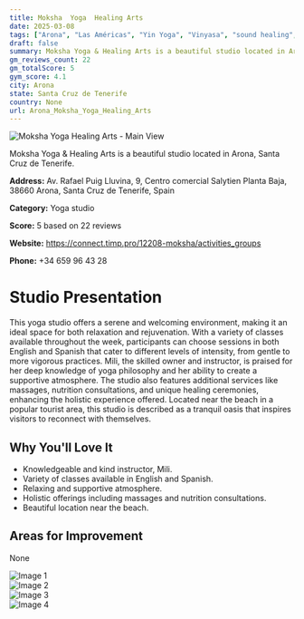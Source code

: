 ```yaml
---
title: Moksha  Yoga  Healing Arts
date: 2025-03-08
tags: ["Arona", "Las Américas", "Yin Yoga", "Vinyasa", "sound healing", "calm atmosphere", "holistic services", "Arona"]  
draft: false
summary: Moksha Yoga & Healing Arts is a beautiful studio located in Arona, Santa Cruz de Tenerife.
gm_reviews_count: 22
gm_totalScore: 5
gym_score: 4.1
city: Arona
state: Santa Cruz de Tenerife
country: None
url: Arona_Moksha_Yoga_Healing_Arts
---
```


<div className="aspect-[16/9] relative my-8">
  <img 
    src="https://lh5.googleusercontent.com/p/AF1QipNreB-bIZq9UXbOyZrCxaODNx9SLi3zkpzUejrU=w1920-h1080-k-no"
    alt="Moksha  Yoga  Healing Arts - Main View"
    className="object-cover absolute inset-0 w-full h-full rounded-lg"
  />
</div>

Moksha Yoga & Healing Arts is a beautiful studio located in Arona, Santa Cruz de Tenerife.

**Address:** Av. Rafael Puig Lluvina, 9, Centro comercial Salytien Planta Baja, 38660 Arona, Santa Cruz de Tenerife, Spain

**Category:** Yoga studio

**Score:** 5 based on 22 reviews

**Website:** https://connect.timp.pro/12208-moksha/activities_groups

**Phone:** +34 659 96 43 28

# Studio Presentation

This yoga studio offers a serene and welcoming environment, making it an ideal space for both relaxation and rejuvenation. With a variety of classes available throughout the week, participants can choose sessions in both English and Spanish that cater to different levels of intensity, from gentle to more vigorous practices. Mili, the skilled owner and instructor, is praised for her deep knowledge of yoga philosophy and her ability to create a supportive atmosphere. The studio also features additional services like massages, nutrition consultations, and unique healing ceremonies, enhancing the holistic experience offered. Located near the beach in a popular tourist area, this studio is described as a tranquil oasis that inspires visitors to reconnect with themselves.

## Why You'll Love It

- Knowledgeable and kind instructor, Mili.
- Variety of classes available in English and Spanish.
- Relaxing and supportive atmosphere.
- Holistic offerings including massages and nutrition consultations.
- Beautiful location near the beach.

## Areas for Improvement

None

<div className="grid grid-cols-1 xl:grid-cols-2 gap-4 my-8">
<div className="aspect-[4/3] relative"><img src="https://lh3.googleusercontent.com/p/AF1QipP1SH-9pAovocj_AV4iN09cM1sIny1Q7w8at3Wu=w1920-h1080-k-no" alt="Image 1" className="object-cover absolute inset-0 w-full h-full rounded-lg" /></div>
<div className="aspect-[4/3] relative"><img src="https://lh5.googleusercontent.com/p/AF1QipOesyNaQF_g-WS3zKN2Vm1JDIiQrvexc0jxWOos=w1920-h1080-k-no" alt="Image 2" className="object-cover absolute inset-0 w-full h-full rounded-lg" /></div>
<div className="aspect-[4/3] relative"><img src="https://lh3.googleusercontent.com/p/AF1QipPQloO9FXj7xCec-lnzXK5kVXvjE0z4B3xuQ1ej=w1920-h1080-k-no" alt="Image 3" className="object-cover absolute inset-0 w-full h-full rounded-lg" /></div>
<div className="aspect-[4/3] relative"><img src="https://lh5.googleusercontent.com/p/AF1QipMeV46mZEUxK55HWTEpYJsxRgTiTFcD5cNIbLAA=w1920-h1080-k-no" alt="Image 4" className="object-cover absolute inset-0 w-full h-full rounded-lg" /></div>
</div>